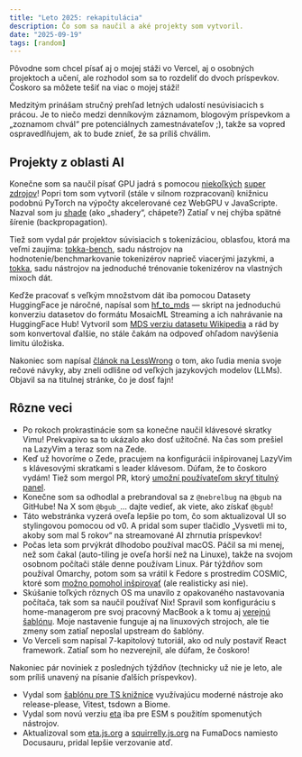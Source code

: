 ```yaml
---
title: "Leto 2025: rekapitulácia"
description: Čo som sa naučil a aké projekty som vytvoril.
date: "2025-09-19"
tags: [random]
---
```


Pôvodne som chcel písať aj o mojej stáži vo Vercel, aj o osobných projektoch a učení, ale rozhodol som sa to rozdeliť do dvoch príspevkov. Čoskoro sa môžete tešiť na viac o mojej stáži!

Medzitým prinášam stručný prehľad letných udalostí nesúvisiacich s prácou. Je to niečo medzi denníkovým záznamom, blogovým príspevkom a „zoznamom chvál“ pre potenciálnych zamestnávateľov ;), takže sa vopred ospravedlňujem, ak to bude znieť, že sa príliš chválim.

## Projekty z oblasti AI

Konečne som sa naučil písať GPU jadrá s pomocou [niekoľkých](https://developer.nvidia.com/blog/even-easier-introduction-cuda/) [super](https://codelabs.developers.google.com/your-first-webgpu-app) [zdrojov](https://leetgpu.com/)! Popri tom som vytvoril (stále v silnom rozpracovaní) knižnicu podobnú PyTorch na výpočty akcelerované cez WebGPU v JavaScripte. Nazval som ju [shade](https://github.com/bgub/shade) (ako „shadery“, chápete?) Zatiaľ v nej chýba spätné šírenie (backpropagation).

Tiež som vydal pár projektov súvisiacich s tokenizáciou, oblasťou, ktorá ma veľmi zaujíma: [tokka-bench](./2025-08-25-tokka-bench-evaluate-tokenizers-multilingual), sadu nástrojov na hodnotenie/benchmarkovanie tokenizérov naprieč viacerými jazykmi, a [tokka](http://github.com/bgub/tokka), sadu nástrojov na jednoduché trénovanie tokenizérov na vlastných mixoch dát.

Keďže pracovať s veľkým množstvom dát iba pomocou Datasety HuggingFace je náročné, napísal som [hf_to_mds](https://github.com/bgub/hf_to_mds) — skript na jednoduchú konverziu datasetov do formátu MosaicML Streaming a ich nahrávanie na HuggingFace Hub! Vytvoril som [MDS verziu datasetu Wikipedia](https://huggingface.co/datasets/bgub/wikipedia-mds) a rád by som konvertoval ďalšie, no stále čakám na odpoveď ohľadom navýšenia limitu úložiska.

Nakoniec som napísal [článok na LessWrong](https://www.lesswrong.com/posts/yRoXmjBKJFbc6zSFq/dialects-for-humans-sounding-distinct-from-llms?utm_campaign=post_share&utm_source=link) o tom, ako ľudia menia svoje rečové návyky, aby zneli odlišne od veľkých jazykových modelov (LLMs). Objavil sa na titulnej stránke, čo je dosť fajn!

## Rôzne veci

- Po rokoch prokrastinácie som sa konečne naučil klávesové skratky Vimu! Prekvapivo sa to ukázalo ako dosť užitočné. Na čas som prešiel na LazyVim a teraz som na Zede.
- Keď už hovoríme o Zede, pracujem na konfigurácii inšpirovanej LazyVim s klávesovými skratkami s leader klávesom. Dúfam, že to čoskoro vydám! Tiež som mergol PR, ktorý [umožní používateľom skryť titulný panel](https://github.com/zed-industries/zed/pull/37428).
- Konečne som sa odhodlal a prebrandoval sa z `@nebrelbug` na `@bgub` na GitHube! Na X som `@bgub_`... dajte vedieť, ak viete, ako získať `@bgub`!
- Táto webstránka vyzerá oveľa lepšie po tom, čo som aktualizoval UI so stylingovou pomocou od v0. A pridal som super tlačidlo „Vysvetli mi to, akoby som mal 5 rokov“ na streamované AI zhrnutia príspevkov!
- Počas leta som prvýkrát dlhodobo používal macOS. Páčil sa mi menej, než som čakal (auto-tiling je oveľa horší než na Linuxe), takže na svojom osobnom počítači stále denne používam Linux. Pár týždňov som používal Omarchy, potom som sa vrátil k Fedore s prostredím COSMIC, ktoré som [možno pomohol inšpirovať](https://www.reddit.com/r/pop_os/comments/1empjaw/5_years_ago_i_suggested_that_system76_write_a/) (ale realisticky asi nie).
- Skúšanie toľkých rôznych OS ma unavilo z opakovaného nastavovania počítača, tak som sa naučil používať Nix! Spravil som konfiguráciu s home-managerom pre svoj pracovný MacBook a k tomu aj [verejnú šablónu](https://github.com/bgub/nix-macos-starter). Moje nastavenie funguje aj na linuxových strojoch, ale tie zmeny som zatiaľ neposlal upstream do šablóny.
- Vo Verceli som napísal 7-kapitolový tutoriál, ako od nuly postaviť React framework. Zatiaľ som ho nezverejnil, ale dúfam, že čoskoro!

Nakoniec pár noviniek z posledných týždňov (technicky už nie je leto, ale som príliš unavený na písanie ďalších príspevkov).

- Vydal som [šablónu pre TS knižnice](2025-09-17-ts-base-typescript-library-template) využívajúcu moderné nástroje ako release-please, Vitest, tsdown a Biome.
- Vydal som novú verziu [eta](2025-09-17-introducing-eta-v4) iba pre ESM s použitím spomenutých nástrojov.
- Aktualizoval som [eta.js.org](https://eta.js.org/) a [squirrelly.js.org](https://squirrelly.js.org/) na FumaDocs namiesto Docusauru, pridal lepšie verzovanie atď.